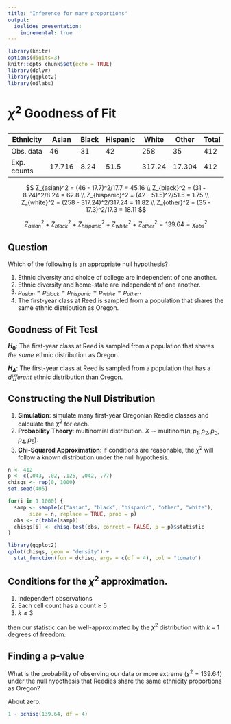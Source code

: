 ```yaml
---
title: "Inference for many proportions"
output:
  ioslides_presentation:
    incremental: true
---
```


```r
library(knitr)
options(digits=3)
knitr::opts_chunk$set(echo = TRUE)
library(dplyr)
library(ggplot2)
library(oilabs)
```


# $\chi^2$ Goodness of Fit


## {.build}
Ethnicity   | Asian | Black | Hispanic | White | Other | Total
------------|-------|-------|----------|-------|-------|-------
Obs. data   |  46   |   31  |   42     |  258  |  35   |  412
Exp. counts |  17.716 |  8.24 |   51.5   |  317.24  | 17.304  |   412

$$
Z_{asian}^2 = (46 - 17.7)^2/17.7 = 45.16 \\
Z_{black}^2 = (31 - 8.24)^2/8.24 = 62.8 \\
Z_{hispanic}^2 = (42 - 51.5)^2/51.5 = 1.75 \\
Z_{white}^2 = (258 - 317.24)^2/317.24 = 11.82 \\
Z_{other}^2 = (35 - 17.3)^2/17.3 = 18.11
$$

$$
Z_{asian}^2 + Z_{black}^2 + Z_{hispanic}^2 + Z_{white}^2 + Z_{other}^2 = 139.64 = \chi^2_{obs}
$$


## Question {.build}

Which of the following is an appropriate null hypothesis?

1. Ethnic diversity and choice of college are independent of one another.
2. Ethnic diversity and home-state are independent of one another.
3. $p_{asian} = p_{black} = p_{hispanic} = p_{white} = p_{other}$.
4. The first-year class at Reed is sampled from a population that shares
the same ethnic distribution as Oregon.


## Goodness of Fit Test {.build}

**$H_0$**: The first-year class at Reed is sampled from a population that shares
*the same* ethnic distribution as Oregon.

**$H_A$**: The first-year class at Reed is sampled from a population that has a 
*different* ethnic distribution than Oregon.


## Constructing the Null Distribution {.build}

1. **Simulation**: simulate many first-year Oregonian Reedie classes and 
calculate the $\chi^2$ for each.
2. **Probability Theory**: multinomial distribution. $X \sim \textrm{multinom}(n, p_1, p_2, p_3, p_4, p_5)$.
3. **Chi-Squared Approximation**: if conditions are reasonable, the $\chi^2$ will
follow a known distribution under the null hypothesis.

```r
n <- 412
p <- c(.043, .02, .125, .042, .77)
chisqs <- rep(0, 1000)
set.seed(405)

for(i in 1:1000) {
  samp <- sample(c("asian", "black", "hispanic", "other", "white"), 
       size = n, replace = TRUE, prob = p)
  obs <- c(table(samp))
  chisqs[i] <- chisq.test(obs, correct = FALSE, p = p)$statistic
}
```

```r
library(ggplot2)
qplot(chisqs, geom = "density") +
  stat_function(fun = dchisq, args = c(df = 4), col = "tomato")
```


## Conditions for the $\chi^2$ approximation. {.build}

1. Independent observations
2. Each cell count has a count $\ge$ 5
3. $k \ge 3$

then our statistic can be well-approximated by the $\chi^2$ distribution with 
$k - 1$ degrees of freedom.


## Finding a p-value {.build}

What is the probability of observing our data or more extreme ($\chi^2 = 139.64$) under
the null hypothesis that Reedies share the same ethnicity proportions as Oregon?

About zero.

```r
1 - pchisq(139.64, df = 4)
```

